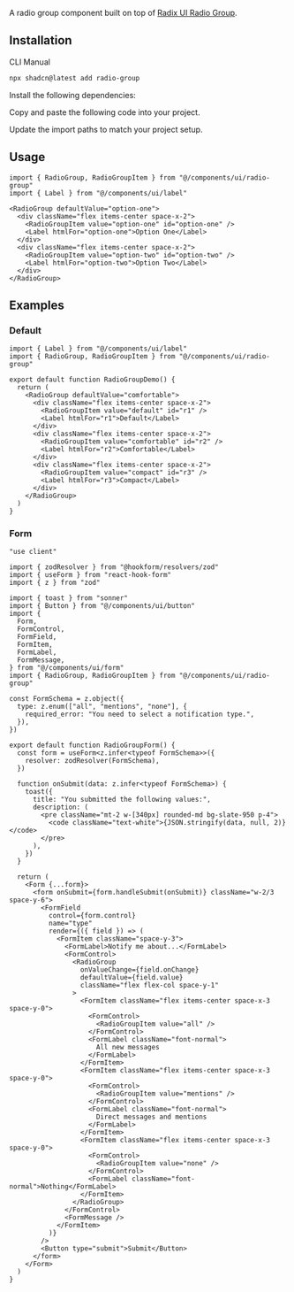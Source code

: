 
<ComponentPreview demoName="radio-group-demo"  />

A radio group component built on top of [Radix UI Radio Group](https://www.radix-ui.com/primitives/docs/components/radio-group).

## Installation

<Tabs defaultValue="cli">

<TabsList>
  <TabsTrigger value="cli">CLI</TabsTrigger>
  <TabsTrigger value="manual">Manual</TabsTrigger>
</TabsList>

<TabsContent value="cli">

```bash
npx shadcn@latest add radio-group
```

</TabsContent>

<TabsContent value="manual">

<Steps>

<Step>Install the following dependencies:</Step>

<InstallBlock packageName="@radix-ui/react-radio-group" />

<Step>Copy and paste the following code into your project.</Step>

<ComponentSource name="radio-group" />

<Step>Update the import paths to match your project setup.</Step>

</Steps>

</TabsContent>

</Tabs>

## Usage

```tsx
import { RadioGroup, RadioGroupItem } from "@/components/ui/radio-group"
import { Label } from "@/components/ui/label"
```

```tsx
<RadioGroup defaultValue="option-one">
  <div className="flex items-center space-x-2">
    <RadioGroupItem value="option-one" id="option-one" />
    <Label htmlFor="option-one">Option One</Label>
  </div>
  <div className="flex items-center space-x-2">
    <RadioGroupItem value="option-two" id="option-two" />
    <Label htmlFor="option-two">Option Two</Label>
  </div>
</RadioGroup>
```

## Examples

### Default

<ComponentPreview demoName="radio-group-demo"  />

```tsx
import { Label } from "@/components/ui/label"
import { RadioGroup, RadioGroupItem } from "@/components/ui/radio-group"

export default function RadioGroupDemo() {
  return (
    <RadioGroup defaultValue="comfortable">
      <div className="flex items-center space-x-2">
        <RadioGroupItem value="default" id="r1" />
        <Label htmlFor="r1">Default</Label>
      </div>
      <div className="flex items-center space-x-2">
        <RadioGroupItem value="comfortable" id="r2" />
        <Label htmlFor="r2">Comfortable</Label>
      </div>
      <div className="flex items-center space-x-2">
        <RadioGroupItem value="compact" id="r3" />
        <Label htmlFor="r3">Compact</Label>
      </div>
    </RadioGroup>
  )
}
```

### Form

<ComponentPreview demoName="radio-group-form"  />

```tsx
"use client"

import { zodResolver } from "@hookform/resolvers/zod"
import { useForm } from "react-hook-form"
import { z } from "zod"

import { toast } from "sonner"
import { Button } from "@/components/ui/button"
import {
  Form,
  FormControl,
  FormField,
  FormItem,
  FormLabel,
  FormMessage,
} from "@/components/ui/form"
import { RadioGroup, RadioGroupItem } from "@/components/ui/radio-group"

const FormSchema = z.object({
  type: z.enum(["all", "mentions", "none"], {
    required_error: "You need to select a notification type.",
  }),
})

export default function RadioGroupForm() {
  const form = useForm<z.infer<typeof FormSchema>>({
    resolver: zodResolver(FormSchema),
  })

  function onSubmit(data: z.infer<typeof FormSchema>) {
    toast({
      title: "You submitted the following values:",
      description: (
        <pre className="mt-2 w-[340px] rounded-md bg-slate-950 p-4">
          <code className="text-white">{JSON.stringify(data, null, 2)}</code>
        </pre>
      ),
    })
  }

  return (
    <Form {...form}>
      <form onSubmit={form.handleSubmit(onSubmit)} className="w-2/3 space-y-6">
        <FormField
          control={form.control}
          name="type"
          render={({ field }) => (
            <FormItem className="space-y-3">
              <FormLabel>Notify me about...</FormLabel>
              <FormControl>
                <RadioGroup
                  onValueChange={field.onChange}
                  defaultValue={field.value}
                  className="flex flex-col space-y-1"
                >
                  <FormItem className="flex items-center space-x-3 space-y-0">
                    <FormControl>
                      <RadioGroupItem value="all" />
                    </FormControl>
                    <FormLabel className="font-normal">
                      All new messages
                    </FormLabel>
                  </FormItem>
                  <FormItem className="flex items-center space-x-3 space-y-0">
                    <FormControl>
                      <RadioGroupItem value="mentions" />
                    </FormControl>
                    <FormLabel className="font-normal">
                      Direct messages and mentions
                    </FormLabel>
                  </FormItem>
                  <FormItem className="flex items-center space-x-3 space-y-0">
                    <FormControl>
                      <RadioGroupItem value="none" />
                    </FormControl>
                    <FormLabel className="font-normal">Nothing</FormLabel>
                  </FormItem>
                </RadioGroup>
              </FormControl>
              <FormMessage />
            </FormItem>
          )}
        />
        <Button type="submit">Submit</Button>
      </form>
    </Form>
  )
}